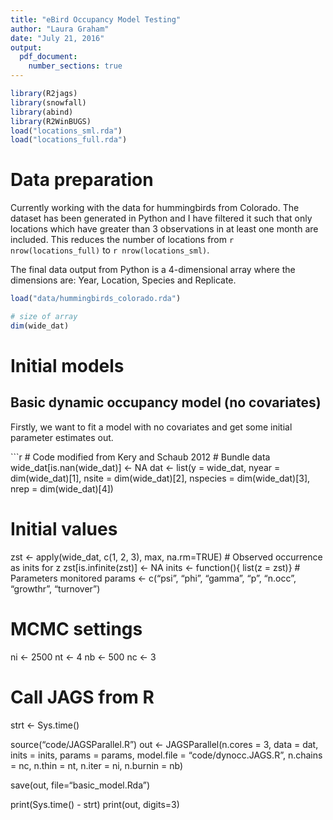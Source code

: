 ```yaml
---
title: "eBird Occupancy Model Testing"
author: "Laura Graham"
date: "July 21, 2016"
output: 
  pdf_document:
    number_sections: true
---
```

```r
library(R2jags)
library(snowfall)
library(abind)
library(R2WinBUGS)
load("locations_sml.rda")
load("locations_full.rda")
```

# Data preparation
Currently working with the data for hummingbirds from Colorado. The dataset has been generated in Python and I have filtered it such that only locations which have greater than 3 observations in at least one month are included. This reduces the number of locations from `r nrow(locations_full)` to `r nrow(locations_sml)`. 

The final data output from Python is a 4-dimensional array where the dimensions are: Year, Location, Species and Replicate. 

```r
load("data/hummingbirds_colorado.rda")

# size of array
dim(wide_dat)
```

# Initial models
## Basic dynamic occupancy model (no covariates)

Firstly, we want to fit a model with no covariates and get some initial parameter estimates out.

```r
# Code modified from Kery and Schaub 2012
# Bundle data
wide_dat[is.nan(wide_dat)] <- NA
dat <- list(y = wide_dat, nyear = dim(wide_dat)[1], nsite = dim(wide_dat)[2], nspecies = dim(wide_dat)[3], nrep = dim(wide_dat)[4])

# Initial values
zst <- apply(wide_dat, c(1, 2, 3), max, na.rm=TRUE)	# Observed occurrence as inits for z
zst[is.infinite(zst)] <- NA
inits <- function(){ list(z = zst)}
# Parameters monitored
params <- c("psi", "phi", "gamma", "p", "n.occ", "growthr", "turnover")

# MCMC settings
ni <- 2500
nt <- 4
nb <- 500
nc <- 3

# Call JAGS from R
strt <- Sys.time()

source("code/JAGSParallel.R")
out <- JAGSParallel(n.cores = 3, data = dat, inits = inits, params = params, model.file = "code/dynocc.JAGS.R", n.chains = nc, n.thin = nt, n.iter = ni, n.burnin = nb)

save(out, file="basic_model.Rda")

print(Sys.time() - strt)
print(out, digits=3)
